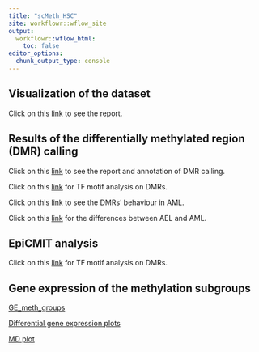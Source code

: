 ```yaml
---
title: "scMeth_HSC"
site: workflowr::wflow_site
output:
  workflowr::wflow_html:
    toc: false
editor_options:
  chunk_output_type: console
---
```



## Visualization of the dataset


Click on this [link](visualization.html) to see the report. 


## Results of the differentially methylated region (DMR) calling


Click on this [link](DMR_report.html) to see the report and annotation of DMR calling. 

Click on this [link](homer_results.html) for TF motif analysis on DMRs. 

Click on this [link](DMR_report_illumina.html) to see the DMRs' behaviour in AML.

Click on this [link](differential_AML.html) for the differences between AEL and AML.



## EpiCMIT analysis

Click on this [link](epiCMIT_score_comb.html) for TF motif analysis on DMRs. 


## Gene expression of the methylation subgroups 

[GE_meth_groups](GE_meth_groups.html)

[Differential gene expression plots](../glimma-plots/meth_groups.html)

[MD plot](../glimma-plots/MD-Plot.html)


